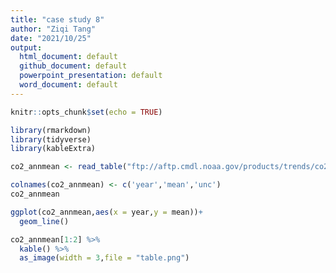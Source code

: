 ```yaml
---
title: "case study 8"
author: "Ziqi Tang"
date: "2021/10/25"
output:
  html_document: default
  github_document: default
  powerpoint_presentation: default
  word_document: default
---
```


```r
knitr::opts_chunk$set(echo = TRUE)
```
```R
library(rmarkdown)
library(tidyverse)
library(kableExtra)
```
```R
co2_annmean <- read_table("ftp://aftp.cmdl.noaa.gov/products/trends/co2/co2_annmean_mlo.txt",skip = 56)
```


```R
colnames(co2_annmean) <- c('year','mean','unc')
co2_annmean
```

```R
ggplot(co2_annmean,aes(x = year,y = mean))+
  geom_line()

```
```R
co2_annmean[1:2] %>% 
  kable() %>% 
  as_image(width = 3,file = "table.png")

```
 